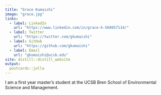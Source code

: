 ```yaml
---
title: "Grace Kumaishi"
image: "grace.jpg"
links:
  - label: LinkedIn
    url: "https://www.linkedin.com/in/grace-k-568957114/"
  - label: Twitter
    url: "https://twitter.com/gkumaishi"
  - label: GitHub
    url: "https://github.com/gkumaishi"
  - label: Email
    url: "gkumaishi@ucsb.edu"
site: distill::distill_website
output:
  postcards::jolla
---
```

 
I am a first year master's student at the UCSB Bren School of Environmental Science and Management.
